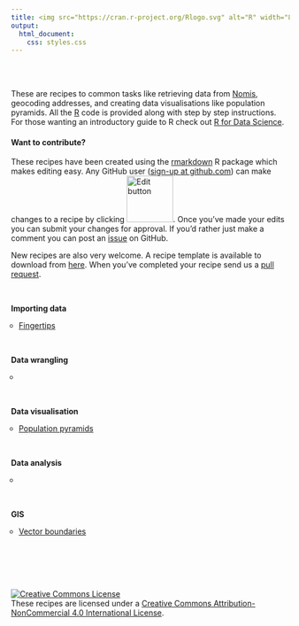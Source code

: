 ```yaml
---
title: <img src="https://cran.r-project.org/Rlogo.svg" alt="R" width="80" style="float:left;margin-top:-10px;">ecipes for local government
output:
  html_document:
    css: styles.css
---
```


<link rel="stylesheet" href="https://cdnjs.cloudflare.com/ajax/libs/font-awesome/4.7.0/css/font-awesome.min.css">

<style>

ul {
  list-style-type: circle;
  padding: 0 0 0 1em;
}

</style>

<br /><br />

These are recipes to common tasks like retrieving data from <a href="https://www.nomisweb.co.uk/" target="_blank">Nomis</a>, geocoding addresses, and creating data visualisations like population pyramids. All the <a href="https://cran.r-project.org/" target="_blank">R</a> code is provided along with step by step instructions. For those wanting an introductory guide to R check out <a href="https://r4ds.had.co.nz/" target="_blank">R for Data Science</a>.

<h4>Want to contribute?</h4>
These recipes have been created using the <a href="https://rmarkdown.rstudio.com/" target="_blank">rmarkdown</a> R package which makes editing easy. Any GitHub user (<a href="https://github.com/" target="_blank">sign-up at github.com</a>) can make changes to a recipe by clicking <img src="edit_button.png" alt="Edit button" style="width:6em;">. Once you've made your edits you can submit your changes for approval. If you'd rather just make a comment you can post an <a href="https://github.com/trafforddatalab/recipes/issues" target="_blank">issue</a> on GitHub. 

New recipes are also very welcome. A recipe template is available to download from <a href="https://github.com/trafforddatalab/recipes/template" target="_blank">here</a>. When you've completed your recipe send us a <a href="https://help.github.com/en/articles/about-pull-requests" target="_blank">pull request</a>.

<br />

<div class = "titlebar"><b>Importing data</b></div>
<ul>
    <li><a href="importing_data/fingertips.html">Fingertips</a></li>
</ul>

<br />

<div class = "titlebar"><b>Data wrangling</b></div>
<ul>
    <li><a href="#"></a></li>
</ul>

<br />

<div class = "titlebar"><b>Data visualisation</b></div>
<ul>
    <li><a href="data_visualisation/population_pyramids.html">Population pyramids</a></li>
</ul>

<br />

<div class = "titlebar"><b>Data analysis</b></div>
<ul>
    <li><a href="#"></a></li>
</ul>

<br />

<div class = "titlebar"><b>GIS</b></div>
<ul>
    <li><a href="gis/vector_boundaries.html">Vector boundaries</a></li>
</ul>

<br /><br /><br /><br />

<a rel="license" href="http://creativecommons.org/licenses/by-nc/4.0/"><img alt="Creative Commons License" style="border-width:0" src="https://i.creativecommons.org/l/by-nc/4.0/88x31.png" /></a><br />
<div><span xmlns:dct="http://purl.org/dc/terms/" property="dct:title">These recipes</span> are licensed under a <a rel="license" href="http://creativecommons.org/licenses/by-nc/4.0/">Creative Commons Attribution-NonCommercial 4.0 International License</a>. <a href="https://github.com/traffordDataLab/recipes" target="_blank">
<i class="fa fa-github" style="font-size:24px; float:right; margin-top: -3px;"></i>
</a></div>

<script>
  document.title = 'R' + document.title;
</script>
